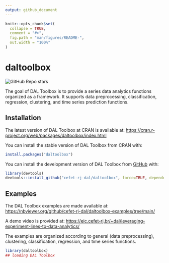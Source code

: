 ```yaml
---
output: github_document
---
```


<!-- README.md is generated from README.Rmd. Please edit that file -->

```r
knitr::opts_chunk$set(
  collapse = TRUE,
  comment = "#>",
  fig.path = "man/figures/README-",
  out.width = "100%"
)
```

# daltoolbox

<!-- badges: start -->
![GitHub Repo stars](https://img.shields.io/github/stars/cefet-rj-dal/daltoolbox?logo=Github)
<!-- badges: end -->

The goal of DAL Toolbox is to provide a series data analytics functions organized as a framework. 
It supports data preprocessing, classification, regression, clustering, and time series prediction functions. 

## Installation

The latest version of DAL Toolbox at CRAN is available at:
<https://cran.r-project.org/web/packages/daltoolbox/index.html>

You can install the stable version of DAL Toolbox from CRAN with:

``` r
install.packages("daltoolbox")
```

You can install the development version of DAL Toolbox from [GitHub](https://github.com/) with:

``` r
library(devtools)
devtools::install_github("cefet-rj-dal/daltoolbox", force=TRUE, dependencies=FALSE, upgrade="never")
```

## Examples

The DAL Toolbox examples are made available at:
<https://nbviewer.org/github/cefet-rj-dal/daltoolbox-examples/tree/main/>

A demo video is provided at:
<https://eic.cefet-rj.br/~dal/leveraging-experiment-lines-to-data-analytics/>


The examples are organized according to general (data preprocessing),
clustering, classification, regression, and time series functions.


```r
library(daltoolbox)
## loading DAL Toolbox
```


